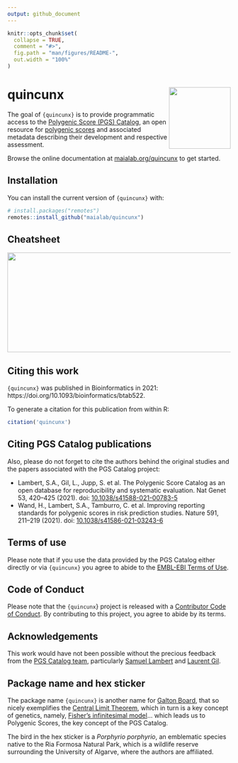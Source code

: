 ```yaml
---
output: github_document
---
```


<!-- README.md is generated from README.Rmd. Please edit that file -->

```r
knitr::opts_chunk$set(
  collapse = TRUE,
  comment = "#>",
  fig.path = "man/figures/README-",
  out.width = "100%"
)
```

# quincunx <img src='man/figures/logo.svg' align="right" height="139" />

<!-- badges: start -->
<!-- badges: end -->

The goal of `{quincunx}` is to provide programmatic access to the [Polygenic Score (PGS) Catalog](https://www.pgscatalog.org/), an open resource for [polygenic scores](https://en.wikipedia.org/wiki/Polygenic_score) and associated metadata describing their development and respective assessment.

Browse the online documentation at [maialab.org/quincunx](https://maialab.org/quincunx) to get started.

## Installation

You can install the current version of `{quincunx}` with:

```r
# install.packages("remotes")
remotes::install_github("maialab/quincunx")
```

## Cheatsheet

<a href="https://github.com/ramiromagno/cheatsheets/blob/master/quincunx/quincunx_cheatsheet.pdf"><img src="https://raw.githubusercontent.com/ramiromagno/cheatsheets/master/quincunx/quincunx_cheatsheet.png" width="615" height="225"/></a>  

## Citing this work

`{quincunx}` was published in Bioinformatics in 2021: https://doi.org/10.1093/bioinformatics/btab522.

To generate a citation for this publication from within R:

```r
citation('quincunx')
```

## Citing PGS Catalog publications

Also, please do not forget to cite the authors behind the original studies and the papers associated with the PGS Catalog project:

- Lambert, S.A., Gil, L., Jupp, S. et al. The Polygenic Score Catalog as an open database for reproducibility and systematic evaluation. Nat Genet 53, 420–425 (2021). doi: [10.1038/s41588-021-00783-5](https://doi.org/10.1038/s41588-021-00783-5)
- Wand, H., Lambert, S.A., Tamburro, C. et al. Improving reporting standards for polygenic scores in risk prediction studies. Nature 591, 211–219 (2021). doi: [10.1038/s41586-021-03243-6](https://doi.org/10.1038/s41586-021-03243-6)

## Terms of use

Please note that if you use the data provided by the PGS Catalog either directly or via `{quincunx}` you agree to abide to the [EMBL-EBI Terms of Use](https://www.ebi.ac.uk/about/terms-of-use/).

## Code of Conduct

Please note that the `{quincunx`} project is released with a [Contributor Code of Conduct](https://maialab.org/quincunx/CODE_OF_CONDUCT.html). By contributing to this project, you agree to abide by its terms.

## Acknowledgements

This work would have not been possible without the precious feedback from the [PGS Catalog team](https://www.pgscatalog.org/), particularly [Samuel Lambert](https://www.ebi.ac.uk/about/people/samuel-lambert) and [Laurent Gil](https://www.sanger.ac.uk/person/gil-laurent/).

## Package name and hex sticker

The package name `{quincunx}` is another name for [Galton Board](https://en.wikipedia.org/wiki/Bean_machine), that so nicely exemplifies the [Central Limit Theorem](https://en.wikipedia.org/wiki/Central_limit_theorem), which in turn is a key concept of genetics, namely, [Fisher’s infinitesimal model](https://doi.org/10.1016/j.tpb.2017.09.003)... which leads us to Polygenic Scores, the key concept of the PGS Catalog.

The bird in the hex sticker is a *Porphyrio porphyrio*, an emblematic species native to the Ria Formosa Natural Park, which is a wildlife reserve surrounding the University of Algarve, where the authors are affiliated.

